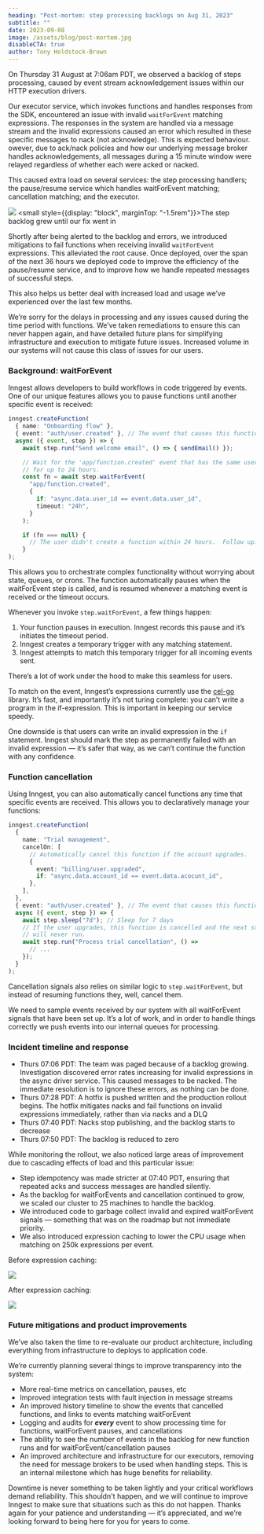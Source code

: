 ```yaml
---
heading: "Post-mortem: step processing backlogs on Aug 31, 2023"
subtitle: ""
date: 2023-09-08
image: /assets/blog/post-mortem.jpg
disableCTA: true
author: Tony Holdstock-Brown
---
```



On Thursday 31 August at 7:06am PDT, we observed a backlog of steps processing, caused by event stream acknowledgement issues within our HTTP execution drivers.

Our executor service, which invokes functions and handles responses from the SDK, encountered an issue with invalid `waitForEvent` matching expressions.  The responses in the system are handled via a message stream and the invalid expressions caused an error which resulted in these specific messages to nack (not acknowledge).  This is expected behaviour.  owever, due to ack/nack policies and how our underlying message broker handles acknowledgements, all messages during a 15 minute window were relayed regardless of whether each were acked or nacked.

This caused extra load on several services:  the step processing handlers;  the pause/resume service which handles waitForEvent matching;  cancellation matching;  and the executor.

![](/assets/blog/2023-08-31-backlog.png)
<small style={{display: "block", marginTop: "-1.5rem"}}>The step backlog grew until our fix went in</small>

Shortly after being alerted to the backlog and errors, we introduced mitigations to fail functions when receiving invalid `waitForEvent` expressions.  This alleviated the root cause.  Once deployed, over the span of the next 36 hours we deployed code to improve the efficiency of the pause/resume service, and to improve how we handle repeated messages of successful steps.

This also helps us better deal with increased load and usage we’ve experienced over the last few months.

We’re sorry for the delays in processing and any issues caused during the time period with functions.  We’ve taken remediations to ensure this can never happen again, and have detailed future plans for simplifying infrastructure and execution to mitigate future issues. Increased volume in our systems will not cause this class of issues for our users.

### Background: waitForEvent

Inngest allows developers to build workflows in code triggered by events. One of our unique features allows you to pause functions until another specific event is received:

```typescript
inngest.createFunction(
  { name: "Onboarding flow" },
  { event: "auth/user.created" }, // The event that causes this function to run
  async ({ event, step }) => {
    await step.run("Send welcome email", () => { sendEmail() });

    // Wait for the 'app/function.created' event that has the same user ID
    // for up to 24 hours.
    const fn = await step.waitForEvent(
      "app/function.created",
      {
        if: "async.data.user_id == event.data.user_id",
        timeout: "24h",
      }
    );

    if (fn === null) {
      // The user didn't create a function within 24 hours.  Follow up.
    }
);
```
This allows you to orchestrate complex functionality without worrying about state, queues, or crons.  The function automatically pauses when the waitForEvent step is called, and is resumed whenever a matching event is received or the timeout occurs.

Whenever you invoke `step.waitForEvent`, a few things happen:

1. Your function pauses in execution. Inngest records this pause and it’s initiates the timeout period.
2. Inngest creates a temporary trigger with any matching statement.
3. Inngest attempts to match this temporary trigger for all incoming events sent. 

There’s a lot of work under the hood to make this seamless for users.

To match on the event, Inngest’s expressions currently use the [cel-go](https://github.com/google/cel-go) library.  It’s fast, and importantly it’s not turing complete:  you can’t write a program in the if-expression.  This is important in keeping our service speedy.

One downside is that users can write an invalid expression in the `if` statement.  Inngest should mark the step as permanently failed with an invalid expression — it’s safer that way, as we can’t continue the function with any confidence.


### Function cancellation

Using Inngest, you can also automatically cancel functions any time that specific events are received.  This allows you to declaratively manage your functions:

```typescript
inngest.createFunction(
  {
    name: "Trial management",
    cancelOn: [
      // Automatically cancel this function if the account upgrades.
      {
        event: "billing/user.upgraded",
        if: "async.data.account_id == event.data.acocunt_id",
      },
    ],
  },
  { event: "auth/user.created" }, // The event that causes this function to run
  async ({ event, step }) => {
    await step.sleep("7d"); // Sleep for 7 days
    // If the user upgrades, this function is cancelled and the next step
    // will never run.
    await step.run("Process trial cancellation", () => 
      // ...
    });
  }
);
```
Cancellation signals also relies on similar logic to `step.waitForEvent`, but instead of resuming functions they, well, cancel them.

We need to sample events received by our system with all waitForEvent signals that have been set up.  It’s a lot of work, and in order to handle things correctly we push events into our internal queues for processing.

### Incident timeline and response

- Thurs 07:06 PDT: The team was paged because of a backlog growing.  Investigation discovered error rates increasing for invalid expressions in the async driver service.  This caused messages to be nacked.  The immediate resolution is to ignore these errors, as nothing can be done.
- Thurs 07:28 PDT: A hotfix is pushed written and the production rollout begins.  The hotfix mitigates nacks and fail functions on invalid expressions immediately, rather than via nacks and a DLQ
- Thurs 07:40 PDT: Nacks stop publishing, and the backlog starts to decrease
- Thurs 07:50 PDT: The backlog is reduced to zero

While monitoring the rollout, we also noticed large areas of improvement due to cascading effects of load and this particular issue:

- Step idempotency was made stricter at 07:40 PDT, ensuring that repeated acks and success messages are handled silently.
- As the backlog for waitForEvents and cancellation continued to grow, we scaled our cluster to 25 machines to handle the backlog.
- We introduced code to garbage collect invalid and expired waitForEvent signals — something that was on the roadmap but not immediate priority.
- We also introduced expression caching to lower the CPU usage when matching on 250k expressions per event.

Before expression caching:

![](/assets/blog/2023-08-31-before.png)

After expression caching:

![](/assets/blog/2023-08-31-after.png)

### Future mitigations and product improvements

We’ve also taken the time to re-evaluate our product architecture, including everything from infrastructure to deploys to application code.

We’re currently planning several things to improve transparency into the system:

- More real-time metrics on cancellation, pauses, etc
- Improved integration tests with fault injection in message streams
- An improved history timeline to show the events that cancelled functions, and links to events matching waitForEvent
- Logging and audits for *****every***** event to show processing time for functions, waitForEvent pauses, and cancellations
- The ability to see the number of events in the backlog for new function runs and for waitForEvent/cancellation pauses
- An improved architecture and infrastructure for our executors, removing the need for message brokers to be used when handling steps.  This is an internal milestone which has huge benefits for reliability.

Downtime is never something to be taken lightly and your critical workflows demand reliability. This shouldn't happen, and we will continue to improve Inngest to make sure that situations such as this do not happen. Thanks again for your patience and understanding — it’s appreciated, and we’re looking forward to being here for you for years to come.
